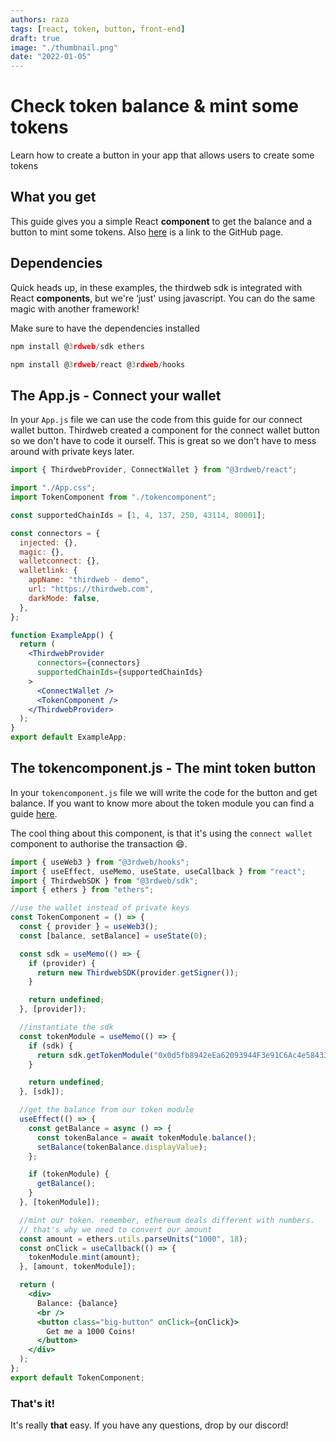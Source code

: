 ```yaml
---
authors: raza
tags: [react, token, button, front-end]
draft: true
image: "./thumbnail.png"
date: "2022-01-05"
---
```


# Check token balance & mint some tokens

Learn how to create a button in your app that allows users to create some tokens

<!-- truncate -->

## What you get

This guide gives you a simple React **component** to get the balance and a button to mint some tokens. Also [here](https://github.com/razacodespython/tokenapp) is a link to the GitHub page.

## Dependencies

Quick heads up, in these examples, the thirdweb sdk is integrated with React **components**, but we're ‘just' using javascript. You can do the same magic with another framework!

Make sure to have the dependencies installed

```jsx title="App.js"
npm install @3rdweb/sdk ethers

npm install @3rdweb/react @3rdweb/hooks
```

## The App.js - Connect your wallet

In your `App.js` file we can use the code from this guide for our connect wallet button. Thirdweb created a component for the connect wallet button so we don't have to code it ourself. This is great so we don't have to mess around with private keys later.

```jsx
import { ThirdwebProvider, ConnectWallet } from "@3rdweb/react";

import "./App.css";
import TokenComponent from "./tokencomponent";

const supportedChainIds = [1, 4, 137, 250, 43114, 80001];

const connectors = {
  injected: {},
  magic: {},
  walletconnect: {},
  walletlink: {
    appName: "thirdweb - demo",
    url: "https://thirdweb.com",
    darkMode: false,
  },
};

function ExampleApp() {
  return (
    <ThirdwebProvider
      connectors={connectors}
      supportedChainIds={supportedChainIds}
    >
      <ConnectWallet />
      <TokenComponent />
    </ThirdwebProvider>
  );
}
export default ExampleApp;
```

## The tokencomponent.js - The mint token button

In your `tokencomponent.js` file we will write the code for the button and get balance. If you want to know more about the token module you can find a guide [here](/guides/create-your-currency-with-typescript-sdk).

The cool thing about this component, is that it's using the `connect wallet` component to authorise the transaction 😄.

```jsx title="tokencomponent.js"
import { useWeb3 } from "@3rdweb/hooks";
import { useEffect, useMemo, useState, useCallback } from "react";
import { ThirdwebSDK } from "@3rdweb/sdk";
import { ethers } from "ethers";

//use the wallet instead of private keys
const TokenComponent = () => {
  const { provider } = useWeb3();
  const [balance, setBalance] = useState(0);

  const sdk = useMemo(() => {
    if (provider) {
      return new ThirdwebSDK(provider.getSigner());
    }

    return undefined;
  }, [provider]);

  //instantiate the sdk
  const tokenModule = useMemo(() => {
    if (sdk) {
      return sdk.getTokenModule("0x0d5fb8942eEa62093944F3e91C6Ac4e584336741");
    }

    return undefined;
  }, [sdk]);

  //get the balance from our token module
  useEffect(() => {
    const getBalance = async () => {
      const tokenBalance = await tokenModule.balance();
      setBalance(tokenBalance.displayValue);
    };

    if (tokenModule) {
      getBalance();
    }
  }, [tokenModule]);

  //mint our token. remember, ethereum deals different with numbers.
  // that's why we need to convert our amount
  const amount = ethers.utils.parseUnits("1000", 18);
  const onClick = useCallback(() => {
    tokenModule.mint(amount);
  }, [amount, tokenModule]);

  return (
    <div>
      Balance: {balance}
      <br />
      <button class="big-button" onClick={onClick}>
        Get me a 1000 Coins!
      </button>
    </div>
  );
};
export default TokenComponent;
```

### That's it!

It's really **that** easy. If you have any questions, drop by our discord!
